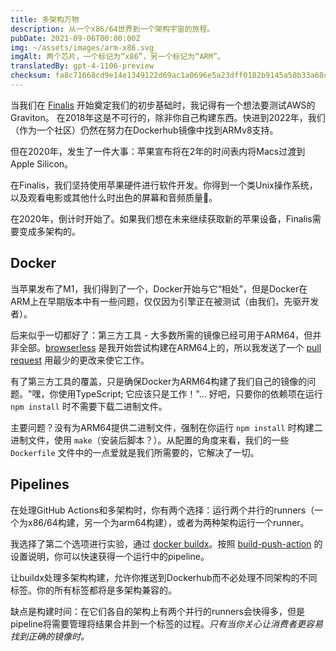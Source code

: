 ```yaml
---
title: 多架构万物
description: 从一个x86/64世界到一个架构宇宙的旅程。
pubDate: 2021-09-06T00:00:00Z
img: ~/assets/images/arm-x86.svg
imgAlt: 两个芯片，一个标记为“x86”，另一个标记为“ARM”。
translatedBy: gpt-4-1106-preview
checksum: fa8c71668cd9e14e1349122d69ac1a0696e5a23dff0182b9145a50b33a68cbf6
---
```


当我们在 [Finalis](https://www.finalis.com) 开始奠定我们的初步基础时，我记得有一个想法要测试AWS的Graviton。
在2018年这是不可行的，除非你自己构建东西。快进到2022年，我们（作为一个社区）仍然在努力在Dockerhub镜像中找到ARMv8支持。

但在2020年，发生了一件大事：苹果宣布将在2年的时间表内将Macs过渡到Apple Silicon。

在Finalis，我们坚持使用苹果硬件进行软件开发。你得到一个类Unix操作系统，以及观看电影或其他什么时出色的屏幕和音频质量🍿。

在2020年，倒计时开始了。如果我们想在未来继续获取新的苹果设备，Finalis需要变成多架构的。

## Docker

当苹果发布了M1，我们得到了一个，Docker开始与它“相处”，但是Docker在ARM上在早期版本中有一些问题，仅仅因为引擎正在被测试（由我们，先驱开发者）。

后来似乎一切都好了：第三方工具 - 大多数所需的镜像已经可用于ARM64，但并非全部。[browserless](https://github.com/browserless/chrome) 是我开始尝试构建在ARM64上的，所以我发送了一个 [pull request](https://github.com/browserless/chrome/pull/1847) 用最少的更改来使它工作。

有了第三方工具的覆盖，只是确保Docker为ARM64构建了我们自己的镜像的问题。"嘿，你使用TypeScript; 它应该只是工作！"... 好吧，只要你的依赖项在运行 `npm install` 时不需要下载二进制文件。

主要问题？没有为ARM64提供二进制文件，强制在你运行 `npm install` 时构建二进制文件，使用 `make`（安装后脚本？）。从配置的角度来看，我们的一些 `Dockerfile` 文件中的一点爱就是我们所需要的，它解决了一切。

## Pipelines

在处理GitHub Actions和多架构时，你有两个选择：运行两个并行的runners（一个为x86/64构建，另一个为arm64构建），或者为两种架构运行一个runner。

我选择了第二个选项进行实验，通过 [docker buildx](https://docs.docker.com/build/buildx/)。按照 [build-push-action](https://github.com/docker/build-push-action#path-context) 的设置说明，你可以快速获得一个运行中的pipeline。

让buildx处理多架构构建，允许你推送到Dockerhub而不必处理不同架构的不同标签。你的所有标签都将是多架构兼容的。

缺点是构建时间：在它们各自的架构上有两个并行的runners会快得多，但是pipeline将需要管理将结果合并到一个标签的过程。_只有当你关心让消费者更容易找到正确的镜像时。_
